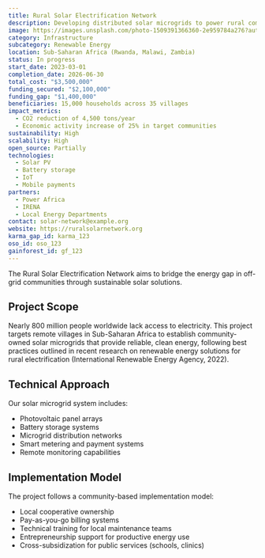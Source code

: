 ```yaml
---
title: Rural Solar Electrification Network
description: Developing distributed solar microgrids to power rural communities without access to the electrical grid.
image: https://images.unsplash.com/photo-1509391366360-2e959784a276?auto=format&fit=crop&w=800&q=80
category: Infrastructure
subcategory: Renewable Energy
location: Sub-Saharan Africa (Rwanda, Malawi, Zambia)
status: In progress
start_date: 2023-03-01
completion_date: 2026-06-30
total_cost: "$3,500,000"
funding_secured: "$2,100,000"
funding_gap: "$1,400,000"
beneficiaries: 15,000 households across 35 villages
impact_metrics:
  - CO2 reduction of 4,500 tons/year
  - Economic activity increase of 25% in target communities
sustainability: High
scalability: High
open_source: Partially
technologies:
  - Solar PV
  - Battery storage
  - IoT
  - Mobile payments
partners:
  - Power Africa
  - IRENA
  - Local Energy Departments
contact: solar-network@example.org
website: https://ruralsolarnetwork.org
karma_gap_id: karma_123
oso_id: oso_123
gainforest_id: gf_123
---
```


The Rural Solar Electrification Network aims to bridge the energy gap in off-grid communities through sustainable solar solutions.

## Project Scope

Nearly 800 million people worldwide lack access to electricity. This project targets remote villages in Sub-Saharan Africa to establish community-owned solar microgrids that provide reliable, clean energy, following best practices outlined in recent research on renewable energy solutions for rural electrification (International Renewable Energy Agency, 2022).

## Technical Approach

Our solar microgrid system includes:

- Photovoltaic panel arrays
- Battery storage systems
- Microgrid distribution networks
- Smart metering and payment systems
- Remote monitoring capabilities

## Implementation Model

The project follows a community-based implementation model:

- Local cooperative ownership
- Pay-as-you-go billing systems
- Technical training for local maintenance teams
- Entrepreneurship support for productive energy use
- Cross-subsidization for public services (schools, clinics)
